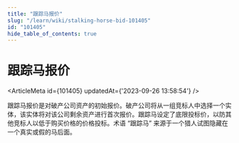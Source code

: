 ```yaml
---
title: "跟踪马报价"
slug: "/learn/wiki/stalking-horse-bid-101405"
id: "101405"
hide_table_of_contents: true
---
```



# 跟踪马报价

<ArticleMeta id={101405} updatedAt={'2023-09-26 13:58:54'} />
<div className='border-solid border-b border-t-0 my-4 border-[var(--ifm-color-gray-300)]' />

跟踪马报价是对破产公司资产的初始报价。破产公司将从一组竞标人中选择一个实体，该实体将对该公司剩余资产进行首次报价。跟踪马设定了底限投标价，以防其他竞标人以低于购买价格的价格投标。术语 “跟踪马” 来源于一个猎人试图隐藏在一个真实或假的马后面。
